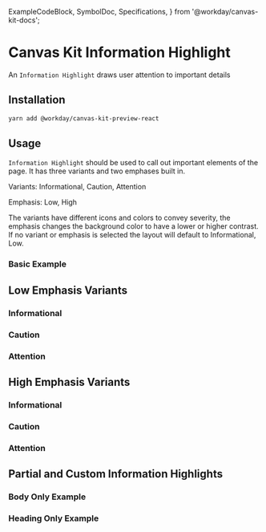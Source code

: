   ExampleCodeBlock,
  SymbolDoc,
  Specifications,
} from '@workday/canvas-kit-docs';


<Meta of={InformationHighlight} />

# Canvas Kit Information Highlight

An `Information Highlight` draws user attention to important details

## Installation

```sh
yarn add @workday/canvas-kit-preview-react
```

## Usage
`Information Highlight` should be used to call out important elements of the page. It has three variants and two emphases
built in.

Variants: Informational, Caution, Attention

Emphasis: Low, High

The variants have different icons and colors to convey severity, the emphasis changes the background color to have a
lower or higher contrast. If no variant or emphasis is selected the layout will default to Informational, Low.

### Basic Example
<ExampleCodeBlock code={Basic} />


## Low Emphasis Variants

### Informational
<ExampleCodeBlock code={InformationalLow} />

### Caution
<ExampleCodeBlock code={CautionLow} />

### Attention
<ExampleCodeBlock code={AttentionLow} />

## High Emphasis Variants

### Informational
<ExampleCodeBlock code={InformationalHigh} />

### Caution
<ExampleCodeBlock code={CautionHigh} />

### Attention
<ExampleCodeBlock code={AttentionHigh} />

## Partial and Custom Information Highlights

### Body Only Example
<ExampleCodeBlock code={Body} />

### Heading Only Example
<ExampleCodeBlock code={Heading} />






